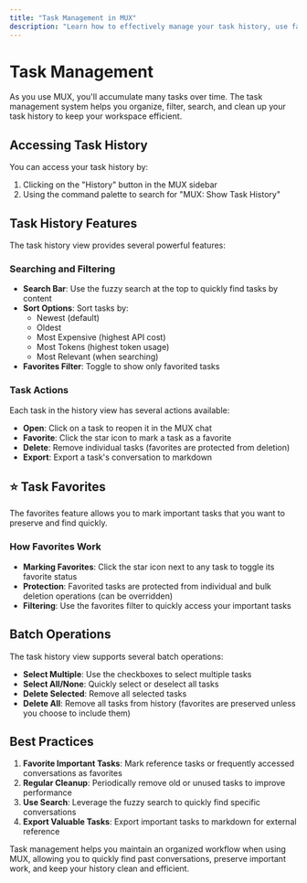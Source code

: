 ```yaml
---
title: "Task Management in MUX"
description: "Learn how to effectively manage your task history, use favorites, and organize your work in MUX."
---
```


# Task Management

As you use MUX, you'll accumulate many tasks over time. The task management system helps you organize, filter, search, and clean up your task history to keep your workspace efficient.

## Accessing Task History

You can access your task history by:

1. Clicking on the "History" button in the MUX sidebar
2. Using the command palette to search for "MUX: Show Task History"

## Task History Features

The task history view provides several powerful features:

### Searching and Filtering

-   **Search Bar**: Use the fuzzy search at the top to quickly find tasks by content
-   **Sort Options**: Sort tasks by:
    -   Newest (default)
    -   Oldest
    -   Most Expensive (highest API cost)
    -   Most Tokens (highest token usage)
    -   Most Relevant (when searching)
-   **Favorites Filter**: Toggle to show only favorited tasks

### Task Actions

Each task in the history view has several actions available:

-   **Open**: Click on a task to reopen it in the MUX chat
-   **Favorite**: Click the star icon to mark a task as a favorite
-   **Delete**: Remove individual tasks (favorites are protected from deletion)
-   **Export**: Export a task's conversation to markdown

## ⭐ Task Favorites

The favorites feature allows you to mark important tasks that you want to preserve and find quickly.

### How Favorites Work

-   **Marking Favorites**: Click the star icon next to any task to toggle its favorite status
-   **Protection**: Favorited tasks are protected from individual and bulk deletion operations (can be overridden)
-   **Filtering**: Use the favorites filter to quickly access your important tasks

## Batch Operations

The task history view supports several batch operations:

-   **Select Multiple**: Use the checkboxes to select multiple tasks
-   **Select All/None**: Quickly select or deselect all tasks
-   **Delete Selected**: Remove all selected tasks
-   **Delete All**: Remove all tasks from history (favorites are preserved unless you choose to include them)

## Best Practices

1. **Favorite Important Tasks**: Mark reference tasks or frequently accessed conversations as favorites
2. **Regular Cleanup**: Periodically remove old or unused tasks to improve performance
3. **Use Search**: Leverage the fuzzy search to quickly find specific conversations
4. **Export Valuable Tasks**: Export important tasks to markdown for external reference

Task management helps you maintain an organized workflow when using MUX, allowing you to quickly find past conversations, preserve important work, and keep your history clean and efficient.
